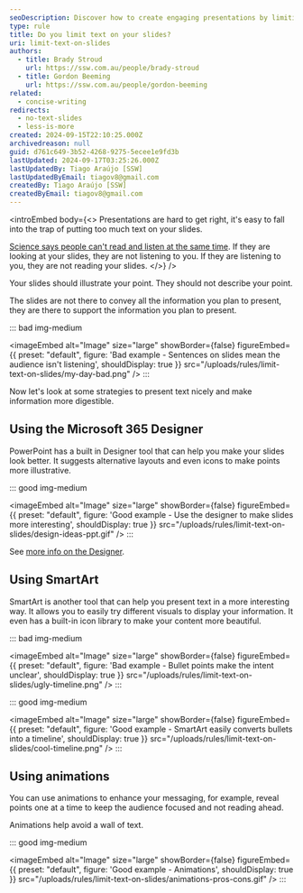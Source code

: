 ```yaml
---
seoDescription: Discover how to create engaging presentations by limiting text on your slides
type: rule
title: Do you limit text on your slides?
uri: limit-text-on-slides
authors:
  - title: Brady Stroud
    url: https://ssw.com.au/people/brady-stroud
  - title: Gordon Beeming
    url: https://ssw.com.au/people/gordon-beeming
related:
  - concise-writing
redirects:
  - no-text-slides
  - less-is-more
created: 2024-09-15T22:10:25.000Z
archivedreason: null
guid: d761c649-3b52-4268-9275-5ecee1e9fd3b
lastUpdated: 2024-09-17T03:25:26.000Z
lastUpdatedBy: Tiago Araújo [SSW]
lastUpdatedByEmail: tiagov8@gmail.com
createdBy: Tiago Araújo [SSW]
createdByEmail: tiagov8@gmail.com
---
```


<introEmbed
  body={<>
Presentations are hard to get right, it's easy to fall into the trap of putting too much text on your slides.

[Science says people can't read and listen at the same time](https://www.linkedin.com/pulse/science-says-you-cant-read-listen-same-time-andrea-pacini). If they are looking at your slides, they are not listening to you. If they are listening to you, they are not reading your slides.
  </>}
/>
<youtubeEmbed url="https://www.youtube.com/watch?v=-NVXHOavBpA" description="Video: PowerPoint Sucks and Why It Shouldn't (5 min)" />

Your slides should illustrate your point. They should not describe your point.

The slides are not there to convey all the information you plan to present, they are there to support the information you plan to present.

::: bad img-medium

<imageEmbed
  alt="Image"
  size="large"
  showBorder={false}
  figureEmbed={{
    preset: "default",
    figure: 'Bad example - Sentences on slides mean the audience isn\'t listening',
    shouldDisplay: true
  }}
  src="/uploads/rules/limit-text-on-slides/my-day-bad.png"
/>
:::

Now let's look at some strategies to present text nicely and make information more digestible.

## Using the Microsoft 365 Designer

PowerPoint has a built in Designer tool that can help you make your slides look better. It suggests alternative layouts and even icons to make points more illustrative.

::: good img-medium

<imageEmbed
  alt="Image"
  size="large"
  showBorder={false}
  figureEmbed={{
    preset: "default",
    figure: 'Good example - Use the designer to make slides more interesting',
    shouldDisplay: true
  }}
  src="/uploads/rules/limit-text-on-slides/design-ideas-ppt.gif"
/>
:::

See [more info on the Designer](https://support.microsoft.com/en-us/office/create-professional-slide-layouts-with-designer-53c77d7b-dc40-45c2-b684-81415eac0617).

## Using SmartArt

SmartArt is another tool that can help you present text in a more interesting way. It allows you to easily try different visuals to display your information. It even has a built-in icon library to make your content more beautiful.

::: bad img-medium

<imageEmbed
  alt="Image"
  size="large"
  showBorder={false}
  figureEmbed={{
    preset: "default",
    figure: 'Bad example - Bullet points make the intent unclear',
    shouldDisplay: true
  }}
  src="/uploads/rules/limit-text-on-slides/ugly-timeline.png"
/>
:::

::: good img-medium

<imageEmbed
  alt="Image"
  size="large"
  showBorder={false}
  figureEmbed={{
    preset: "default",
    figure: 'Good example - SmartArt easily converts bullets into a timeline',
    shouldDisplay: true
  }}
  src="/uploads/rules/limit-text-on-slides/cool-timeline.png"
/>
:::

## Using animations

You can use animations to enhance your messaging, for example, reveal points one at a time to keep the audience focused and not reading ahead.

Animations help avoid a wall of text.

::: good img-medium

<imageEmbed
  alt="Image"
  size="large"
  showBorder={false}
  figureEmbed={{
    preset: "default",
    figure: 'Good example - Animations',
    shouldDisplay: true
  }}
  src="/uploads/rules/limit-text-on-slides/animations-pros-cons.gif"
/>
:::
